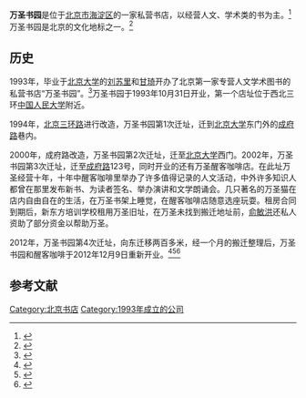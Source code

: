{{Infobox Company
| company_name     = 万圣书园
| company_name_en  = All Sages Books
| company_logo     = [[File:All_Sages_Books.jpg|220px]]
| foundation       = {{CHN}}[[北京市|北京]]（{{Start date|1993}}）
| location         = {{CHN}}[[北京市|北京]][[海淀区|海淀区]][[成府路|成府路]]59-1号
| founder          = [[刘苏里|刘苏里]]<br>[[甘琦|甘琦]]
| zip_code         = 100084 
| telephone_no     = 62768748、62768749
| industry         = [[书店|书店]]
| homepage         = http://www.allsagesbooks.com
}}
'''万圣书园'''是位于[[北京市|北京市]][[海淀区|海淀区]]的一家私营书店，以经营人文、学术类的书为主。<ref>{{Cite web |url= http://news.sciencenet.cn/sbhtmlnews/2013/1/267944.shtm?id=267944 |title= 刘苏里：一辈子坚守在人文书店 |author= 温新红 |date= 2013-01-01 |publisher= 科学网 |language= zh-hans |accessdate= 2013年8月17日 |quote=  |archive-date= 2014-07-29 |archive-url= https://web.archive.org/web/20140729000428/http://news.sciencenet.cn/sbhtmlnews/2013/1/267944.shtm?id=267944 |dead-url= no }}</ref>万圣书园是北京的文化地标之一。<ref>{{Cite web |url= http://culture.people.com.cn/n/2012/1124/c172318-19682096.html?prolongation=1 |title= 北京文化地标万圣书园迁新址 面积缩水300多平米 |author=  |date= 2012年11月24日 |publisher= 人民网/新京报 |language= zh-hans |accessdate= 2013年8月17日 |quote=  |archive-date= 2016年3月4日 |archive-url= https://web.archive.org/web/20160304055424/http://culture.people.com.cn/n/2012/1124/c172318-19682096.html?prolongation=1 |dead-url= no }}</ref>

==历史==
1993年，毕业于[[北京大学|北京大学]]的[[刘苏里|刘苏里]]和[[甘琦|甘琦]]开办了北京第一家专营人文学术图书的私营书店“万圣书园”。<ref>{{Cite web |url=http://zqb.cyol.com/html/2011-07/12/nw.D110000zgqnb_20110712_2-10.htm |title=风入松歇业，书店歇了？，中青在线，2011年07月12日 |accessdate=2013年4月25日 |archive-date=2019年2月18日 |archive-url=https://web.archive.org/web/20190218174828/http://zqb.cyol.com/html/2011-07/12/nw.D110000zgqnb_20110712_2-10.htm |dead-url=no }}</ref>万圣书园于1993年10月31日开业，第一个店址位于西北三环[[中国人民大学|中国人民大学]]附近。

1994年，[[北京三环路|北京三环路]]进行改造，万圣书园第1次迁址，迁到[[北京大学|北京大学]]东门外的[[成府路|成府路]]巷内。

2000年，成府路改造，万圣书园第2次迁址，迁至[[北京大学|北京大学]]西门。2002年，万圣书园第3次迁址，迁至[[成府路|成府路]]123号，同时开业的还有万圣醒客咖啡店。在此址万圣经营十年，十年中醒客咖啡里举办了许多值得记录的人文活动，中外许多知识人都曾在那里发布新书、为读者签名、举办演讲和文学朗诵会。几只著名的万圣猫在店内自由自在的生活，在万圣书架上睡觉，在醒客咖啡店随意选座玩耍。租房合同到期后，新东方培训学校租用万圣旧址，在万圣未找到搬迁地址前，[[俞敏洪|俞敏洪]]还私人资助了部分资金以帮助万圣。

2012年，万圣书园第4次迁址，向东迁移两百多米，经一个月的搬迁整理后，万圣书园和醒客咖啡于2012年12月9日重新开业。<ref>{{Cite web |url=http://www.chinadaily.com.cn/hqcj/xfly/2012-12-10/content_7722637.html |title=万圣书园第四次搬家再开业 成文化旅游必到处，中国日报网，2012-12-10 |access-date=2013-04-25 |archive-url=https://web.archive.org/web/20150924120152/http://www.chinadaily.com.cn/hqcj/xfly/2012-12-10/content_7722637.html |archive-date=2015-09-24 |dead-url=yes }}</ref><ref>{{Cite web |url=http://news.timedg.com/2012-11/24/content_13102947.htm |title=北京文化地标万圣书园迁新址 面积缩水300多平米，东莞时间网，2012年11月24日 |accessdate=2013年4月25日 |archive-date=2014年2月22日 |archive-url=https://web.archive.org/web/20140222142301/http://news.timedg.com/2012-11/24/content_13102947.htm |dead-url=no }}</ref><ref>{{Cite web |url=http://finance.ifeng.com/roll/20121124/7342490.shtml |title=万圣书园，关于搬家的记录，凤凰网，2012年11月24日 |accessdate=2013年4月25日 |archive-date=2014年2月22日 |archive-url=https://web.archive.org/web/20140222041017/http://finance.ifeng.com/roll/20121124/7342490.shtml |dead-url=no }}</ref>

==参考文献==
{{reflist}}

[[Category:北京书店|Category:北京书店]]
[[Category:1993年成立的公司|Category:1993年成立的公司]]